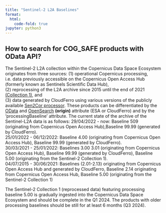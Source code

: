 ```yaml
---
title: "Sentinel-2 L2A Baselines"
format:
  html:
    code-fold: true
jupyter: python3
---
```


## How to search for COG_SAFE products with OData API?

The Sentinel-2 L2A collection within the Copernicus Data Space Ecosystem originates from three
sources: 
(1) operational Copernicus processing, i.e. data previously accessible on the Copernicus
Open Access Hub (formerly known as Sentinels Scientific Data Hub),<br /> 
(2) reprocessing of the L2A
archive since 2015 until the end of 2021 [(Collection 1)](https://sentinel.esa.int/web/sentinel/sentinel-data-access/sentinel-products/sentinel-2-data-products/collection-1-level-2a){target="_blank"}, and<br />
(3) data generated by CloudFerro using various versions of the publicly available [Sen2Cor processor](https://step.esa.int/main/snap-supported-plugins/sen2cor/){target="_blank"}. These products can be differentiated by the [OData](https://documentation.dataspace.copernicus.eu/APIs/OData.html#query-by-attributes){target="_blank"} and [OpenSearch](https://catalogue.dataspace.copernicus.eu/resto/api/collections/Sentinel2/describe.xml){target="_blank"} **(origin)** attribute (ESA or CloudFerro) and by the ‘processingBaseline’ attribute. The current state of the archive of the Sentinel-L2A data is as follows:
29/04/2022 - now: Baseline 509 (originating from Copernicus Open Access Hub),Baseline 99.99 (generated by CloudFerro).<br />
25/01/2022 - 06/12/2022: Baseline 4.00 (originating from Copernicus Open Access Hub), Baseline 99.99 (generated by CloudFerro).<br />
30/03/2021 - 25/01/2022: Baselines 3.00 3.01 (originating from Copernicus Open Access Hub), Baseline 99.99 (generated by CloudFerro), Baseline 5.00 (originating from the Sentinel-2 Collection 1).<br />
04/07/2015 - 30/06/2021: Baselines (2.01-2.13) originating from Copernicus Open Access Hub and generated by CloudFerro, Baseline 2.14 originating from Copernicus Open Access Hub, Baseline 5.00 (originating from the Sentinel-2 Collection 1)

The Sentinel-2 Collection 1 (reprocessed data) featuring processing baseline 5.00 is gradually ingested into the Copernicus Data Space Ecosystem and should be complete in the Q1 2024. The products with older processing baselines should be still for at least 6 months (Q3 2024).